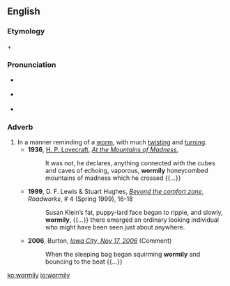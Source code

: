 {{was wotd|2008|October|20}}
==English==

===Etymology===
{{term|wormy}} + {{term|-ly}}

===Pronunciation===
* {{a|UK}} {{IPA|/ˈwəː.mə.lɪ/}}
* {{a|US}} {{IPA|/ˈwɝ.mə.li/}}
* {{audio|en-us-wormily.ogg|Audio (US)|lang=en}}

===Adverb===
{{en-adv}}

# In a manner reminding of a [[worm]], with much [[twist]]ing and [[turn]]ing.
#* '''1936''', [[w:H. P. Lovecraft|H. P. Lovecraft]], ''[[w:At the Mountains of Madness|At the Mountains of Madness]]'',
#*: It was not, he declares, anything connected with the cubes and caves of echoing, vaporous, '''wormily''' honeycombed mountains of madness which he crossed {{...}}
#* '''1999''', D. F. Lewis & Stuart Hughes, ''[http://weirdmonger.livejournal.com/20743.html Beyond the comfort zone]'', ''Roadworks'', # 4 (Spring 1999), 16-18
#*: Susan Klein’s fat, puppy-lard face began to ripple, and slowly, '''wormily''', {{...}} there emerged an ordinary looking individual who might have been seen just about anywhere.
#* '''2006''', Burton, ''[http://noshametheatre.blogspot.com/2006/11/iowa-city-nov-17-2006.html#c116398087645643171 Iowa City, Nov 17, 2006]'' (Comment)
#*: When the sleeping bag began squirming '''wormily''' and bouncing to the beat {{...}}

[[ko:wormily]]
[[io:wormily]]